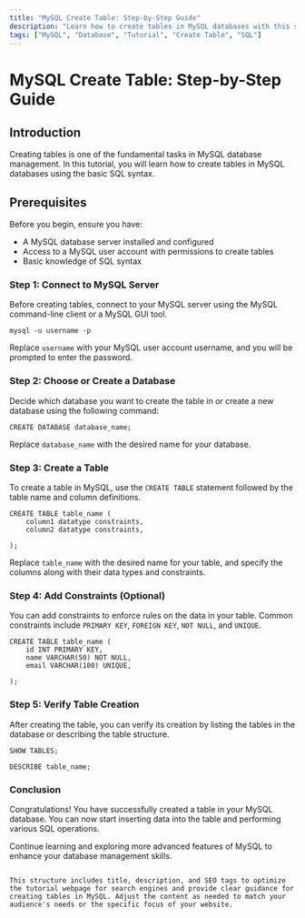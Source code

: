 ```yaml
---
title: "MySQL Create Table: Step-by-Step Guide"
description: "Learn how to create tables in MySQL databases with this step-by-step tutorial. This guide covers the basic syntax and considerations for creating tables in MySQL."
tags: ["MySQL", "Database", "Tutorial", "Create Table", "SQL"]
---
```


# MySQL Create Table: Step-by-Step Guide

## Introduction

Creating tables is one of the fundamental tasks in MySQL database management. In this tutorial, you will learn how to create tables in MySQL databases using the basic SQL syntax.

## Prerequisites

Before you begin, ensure you have:

- A MySQL database server installed and configured
- Access to a MySQL user account with permissions to create tables
- Basic knowledge of SQL syntax

### Step 1: Connect to MySQL Server

Before creating tables, connect to your MySQL server using the MySQL command-line client or a MySQL GUI tool.

```mdx
mysql -u username -p
```
Replace `username` with your MySQL user account username, and you will be prompted to enter the password.

### Step 2: Choose or Create a Database
Decide which database you want to create the table in or create a new database using the following command:

```mdx
CREATE DATABASE database_name;
```
Replace `database_name` with the desired name for your database.

### Step 3: Create a Table
To create a table in MySQL, use the `CREATE TABLE` statement followed by the table name and column definitions.

```mdx
CREATE TABLE table_name (
    column1 datatype constraints,
    column2 datatype constraints,
    
);
```
Replace `table_name` with the desired name for your table, and specify the columns along with their data types and constraints.

### Step 4: Add Constraints (Optional)
You can add constraints to enforce rules on the data in your table. Common constraints include `PRIMARY KEY`, `FOREIGN KEY`, `NOT NULL`, and `UNIQUE`.

```mdx
CREATE TABLE table_name (
    id INT PRIMARY KEY,
    name VARCHAR(50) NOT NULL,
    email VARCHAR(100) UNIQUE,
    
);
```
### Step 5: Verify Table Creation
After creating the table, you can verify its creation by listing the tables in the database or describing the table structure.

```mdx
SHOW TABLES;

DESCRIBE table_name;
```
### Conclusion
Congratulations! You have successfully created a table in your MySQL database. You can now start inserting data into the table and performing various SQL operations.

Continue learning and exploring more advanced features of MySQL to enhance your database management skills.

```vbnet

This structure includes title, description, and SEO tags to optimize the tutorial webpage for search engines and provide clear guidance for creating tables in MySQL. Adjust the content as needed to match your audience's needs or the specific focus of your website.
```

